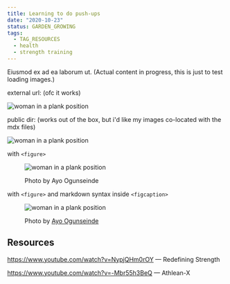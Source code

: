 ```yaml
---
title: Learning to do push-ups
date: "2020-10-23"
status: GARDEN_GROWING
tags:
  - TAG_RESOURCES
  - health
  - strength training
---
```


Eiusmod ex ad ea laborum ut. (Actual content in progress, this is just to test loading images.)

external url: (ofc it works)

![woman in a plank position](https://images.unsplash.com/photo-1514512364185-4c2b0985be01?ixlib=rb-1.2.1&ixid=eyJhcHBfaWQiOjEyMDd9&auto=format&fit=crop&w=751&q=80)

public dir: (works out of the box, but i'd like my images co-located with the mdx files)

![woman in a plank position](/images/unsplash-push-up.jpeg)

with `<figure>`

<figure>


![woman in a plank position](/images/unsplash-push-up.jpeg)

<figcaption>Photo by Ayo Ogunseinde</figcaption>

</figure>


with `<figure>` and markdown syntax inside `<figcaption>`

<figure>


![woman in a plank position](/images/unsplash-push-up.jpeg)

<figcaption>


Photo by [Ayo Ogunseinde](https://unsplash.com/@armedshutter)

</figcaption>


</figure>


## Resources

https://www.youtube.com/watch?v=NypjQHm0rOY — Redefining Strength

https://www.youtube.com/watch?v=-Mbr55h3BeQ — Athlean-X
